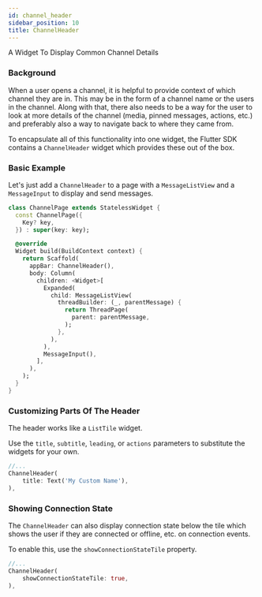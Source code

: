 ```yaml
---
id: channel_header
sidebar_position: 10
title: ChannelHeader
---
```


A Widget To Display Common Channel Details

### Background

When a user opens a channel, it is helpful to provide context of which channel they are in. This may
be in the form of a channel name or the users in the channel. Along with that, there also needs to be
a way for the user to look at more details of the channel (media, pinned messages, actions, etc.) and
preferably also a way to navigate back to where they came from.

To encapsulate all of this functionality into one widget, the Flutter SDK contains a `ChannelHeader`
widget which provides these out of the box.

### Basic Example

Let's just add a `ChannelHeader` to a page with a `MessageListView` and a `MessageInput` to display
and send messages.

```dart
class ChannelPage extends StatelessWidget {
  const ChannelPage({
    Key? key,
  }) : super(key: key);

  @override
  Widget build(BuildContext context) {
    return Scaffold(
      appBar: ChannelHeader(),
      body: Column(
        children: <Widget>[
          Expanded(
            child: MessageListView(
              threadBuilder: (_, parentMessage) {
                return ThreadPage(
                  parent: parentMessage,
                );
              },
            ),
          ),
          MessageInput(),
        ],
      ),
    );
  }
}
```

### Customizing Parts Of The Header

The header works like a `ListTile` widget.

Use the `title`, `subtitle`, `leading`, or `actions` parameters to substitute the widgets for your own.

```dart
//...
ChannelHeader(
    title: Text('My Custom Name'),
),
```

### Showing Connection State

The `ChannelHeader` can also display connection state below the tile which shows the user if they
are connected or offline, etc. on connection events.

To enable this, use the `showConnectionStateTile` property.

```dart
//...
ChannelHeader(
    showConnectionStateTile: true,
),
```
